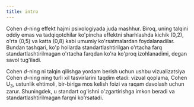 ```yaml
---
title: intro
---
```


Cohen *d*-ning effekt hajmi psixologiyada juda mashhur.
Biroq, uning talqini oddiy emas va tadqiqotchilar ko'pincha 
effektni sharhlashda kichik (0,2), o'rta (0,5) va katta (0,8) 
kabi umumiy ko'rsatmalardan foydalanadilar. Bundan tashqari, 
ko'p hollarda standartlashtirilgan o'rtacha farq standartlashtirilmagan 
o'rtacha farqdan ko'ra ko'proq izohlanadimi, degan savol tug'iladi.

Cohen *d*-ning ni talqin qilishga yordam berish uchun ushbu vizualizatsiya 
Cohen *d*-ning ning turli xil tasvirlarini taqdim etadi: 
vizual qoplama, Cohen U<sub>3</sub>, ustunlik ehtimoli, 
bir-biriga mos kelish foizi va raqam davolash uchun zarur. 
Shuningdek, u standart og'ishni o'zgartirishga imkon beradi va standartlashtirilmagan farqni ko'rsatadi.